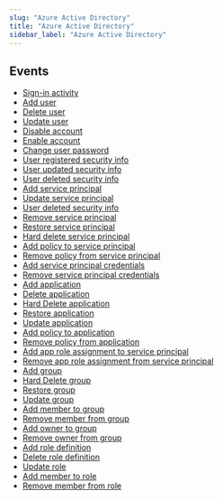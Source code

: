 ```yaml
---
slug: "Azure Active Directory"
title: "Azure Active Directory"
sidebar_label: "Azure Active Directory"
---
```


## Events

- [Sign-in activity](/azure/threats/azureactivedirectory/rules/sign-in_activity)
- [Add user](/azure/threats/azureactivedirectory/rules/add_user)
- [Delete user](/azure/threats/azureactivedirectory/rules/delete_user)
- [Update user](/azure/threats/azureactivedirectory/rules/update_user)
- [Disable account](/azure/threats/azureactivedirectory/rules/disable_account)
- [Enable account](/azure/threats/azureactivedirectory/rules/enable_account)
- [Change user password](/azure/threats/azureactivedirectory/rules/change_user_password)
- [User registered security info](/azure/threats/azureactivedirectory/rules/user_registered_security_info)
- [User updated security info](/azure/threats/azureactivedirectory/rules/user_updated_security_info)
- [User deleted security info](/azure/threats/azureactivedirectory/rules/user_deleted_security_info)
- [Add service principal](/azure/threats/azureactivedirectory/rules/add_service_principal)
- [Update service principal](/azure/threats/azureactivedirectory/rules/update_service_principal)
- [User deleted security info](/azure/threats/azureactivedirectory/rules/user_deleted_security_info)
- [Remove service principal](/azure/threats/azureactivedirectory/rules/remove_service_principal)
- [Restore service principal](/azure/threats/azureactivedirectory/rules/restore_service_principal)
- [Hard delete service principal](/azure/threats/azureactivedirectory/rules/hard_delete_service_principal)
- [Add policy to service principal](/azure/threats/azureactivedirectory/rules/add_policy_to_service_principal)
- [Remove policy from service principal](/azure/threats/azureactivedirectory/rules/remove_policy_from_service_principal)
- [Add service principal credentials](/azure/threats/azureactivedirectory/rules/add_service_principal_credentials)
- [Remove service principal credentials](/azure/threats/azureactivedirectory/rules/remove_service_principal_credentials)
- [Add application](/azure/threats/azureactivedirectory/rules/add_application)
- [Delete application](/azure/threats/azureactivedirectory/rules/delete_application)
- [Hard Delete application](/azure/threats/azureactivedirectory/rules/hard_delete_application)
- [Restore application](/azure/threats/azureactivedirectory/rules/restore_application)
- [Update application](/azure/threats/azureactivedirectory/rules/update_application)
- [Add policy to application](/azure/threats/azureactivedirectory/rules/add_policy_to_application)
- [Remove policy from application](/azure/threats/azureactivedirectory/rules/remove_policy_from_application)
- [Add app role assignment to service principal](/azure/threats/azureactivedirectory/rules/add_app_role_assignment_to_service_principal)
- [Remove app role assignment from service principal](/azure/threats/azureactivedirectory/rules/remove_app_role_assignment_from_service_principal)
- [Add group](/azure/threats/azureactivedirectory/rules/add_group)
- [Hard Delete group](/azure/threats/azureactivedirectory/rules/hard_delete_group)
- [Restore group](/azure/threats/azureactivedirectory/rules/restore_group)
- [Update group](/azure/threats/azureactivedirectory/rules/update_group)
- [Add member to group](/azure/threats/azureactivedirectory/rules/add_member_to_group)
- [Remove member from group](/azure/threats/azureactivedirectory/rules/remove_member_from_group)
- [Add owner to group](/azure/threats/azureactivedirectory/rules/add_owner_to_group)
- [Remove owner from group](/azure/threats/azureactivedirectory/rules/remove_owner_from_group)
- [Add role definition](/azure/threats/azureactivedirectory/rules/add_role_definition)
- [Delete role definition](/azure/threats/azureactivedirectory/rules/delete_role_definition)
- [Update role](/azure/threats/azureactivedirectory/rules/update_role)
- [Add member to role](/azure/threats/azureactivedirectory/rules/add_member_to_role)
- [Remove member from role](/azure/threats/azureactivedirectory/rules/remove_member_from_role)